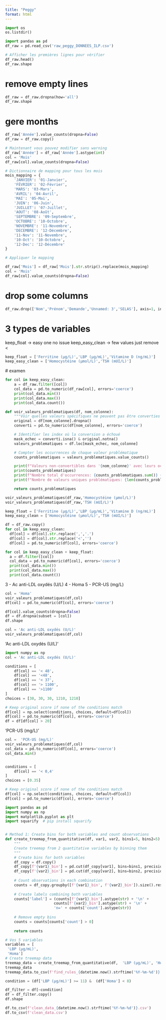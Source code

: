 ```yaml
---
title: "Peggy"
format: html
---
```


```python
import os
os.listdir()
```

```python
import pandas as pd
df_raw = pd.read_csv('raw_peggy_DONNEES_ILP.csv')

# Afficher les premières lignes pour vérifier
df_raw.head()
df_raw.shape
```

# remove empty lines
```python
df_raw = df_raw.dropna(how='all')
df_raw.shape
```

# gere months
```python
df_raw['Année'].value_counts(dropna=False)
df_raw = df_raw.copy()

# Maintenant vous pouvez modifier sans warning
df_raw['Année'] = df_raw['Année'].astype(int)
col = 'Mois'
df_raw[col].value_counts(dropna=False)

# Dictionnaire de mapping pour tous les mois
mois_mapping = {
    'JANVIER': '01-Janvier',
    'FÉVRIER': '02-Février',
    'MARS': '03-Mars',
    'AVRIL': '04-Avril',
    'MAI': '05-Mai',
    'JUIN': '06-Juin',
    'JUILLET': '07-Juillet',
    'AOUT': '08-Août',
    'SEPTEMBRE': '09-Septembre',
    'OCTOBRE': '10-Octobre',
    'NOVEMBRE': '11-Novembre',
    'DECEMBRE': '12-Décembre',
    '11-Nov': '11-Novembre',
    '10-Oct': '10-Octobre',
    '12-Dec': '12-Décembre'
}

# Appliquer le mapping

df_raw['Mois'] = df_raw['Mois'].str.strip().replace(mois_mapping)
col = 'Mois'
df_raw[col].value_counts(dropna=False)
```


# drop some columns
```python
df_raw.drop(['Nom','Prénom','Demande','Unnamed: 3','SELAS'], axis=1, inplace=True)
```

# 3 types de variables
keep_float -> easy one no issue
keep_easy_clean -> few values just remove <
```python
keep_float = ['Ferritine (µg/L)','LBP (µg/mL)','Vitamine D (ng/mL)']
keep_easy_clean = ['Homocystéine (µmol/L)','TSH (mUI/L)']
```


 # examen 

```python

for col in keep_easy_clean:
    a = df_raw.filter([col])
    col_data = pd.to_numeric(df_raw[col], errors='coerce')
    print(col_data.min())
    print(col_data.max())
    print(col_data.count())
```
 



```python
def voir_valeurs_problematiques(df, nom_colonne):
    """Voir quelles valeurs spécifiques ne peuvent pas être converties avec leur nombre d'occurrences"""
    original = df[nom_colonne].dropna()
    converti = pd.to_numeric(df[nom_colonne], errors='coerce')

    # Identifier les index où la conversion a échoué
    mask_echec = converti.isna() & original.notna()
    valeurs_problematiques = df.loc[mask_echec, nom_colonne]

    # Compter les occurrences de chaque valeur problématique
    counts_problematiques = valeurs_problematiques.value_counts()

    print(f"Valeurs non-convertibles dans '{nom_colonne}' avec leurs occurrences:")
    print(counts_problematiques)
    print(f"Nombre total d'occurrences: {counts_problematiques.sum()} {valeurs_problematiques.unique()}")
    print(f"Nombre de valeurs uniques problématiques: {len(counts_problematiques)}")

    return counts_problematiques
```


```python
voir_valeurs_problematiques(df_raw,'Homocystéine (µmol/L)')
voir_valeurs_problematiques(df_raw,'TSH (mUI/L)')

```


```python
keep_float = ['Ferritine (µg/L)','LBP (µg/mL)','Vitamine D (ng/mL)']
keep_easy_clean = ['Homocystéine (µmol/L)','TSH (mUI/L)']

df = df_raw.copy()
for col in keep_easy_clean:
  df[col] = df[col].str.replace(',','.')
  df[col] = df[col].str.replace('<','')
  df[col] = pd.to_numeric(df[col], errors='coerce')

for col in keep_easy_clean + keep_float:
  a = df.filter([col])
  col_data = pd.to_numeric(df[col], errors='coerce')
  print(col_data.min())
  print(col_data.max())
  print(col_data.count())

```

3 - Ac anti-LDL oxydés (U/L)
4 - Homa
5 - PCR-US (mg/L)


```python
col = 'Homa'
voir_valeurs_problematiques(df,col)
df[col] = pd.to_numeric(df[col], errors='coerce')

df[col].value_counts(dropna=False)
df = df.dropna(subset = [col])
df.shape
```



```python
col = 'Ac anti-LDL oxydés (U/L)'
voir_valeurs_problematiques(df,col)

```

'Ac anti-LDL oxydés (U/L)'
```python
import numpy as np
col = 'Ac anti-LDL oxydés (U/L)'

conditions = [
    df[col] == '< 48',
    df[col] == '<48',
    df[col] == '< 37',
    df[col] == '> 1100',
    df[col] == '>1100'
]
choices = [30, 30, 30, 1210, 1210]

# Keep original score if none of the conditions match
df[col] = np.select(conditions, choices, default=df[col])
df[col] = pd.to_numeric(df[col], errors='coerce')
df = df[df[col] > 20]
```

'PCR-US (mg/L)'
```python
col =  'PCR-US (mg/L)'
voir_valeurs_problematiques(df,col)
col_data = pd.to_numeric(df[col], errors='coerce')
col_data.min()


conditions = [
    df[col] == '< 0,4'
]
choices = [0.35]

# Keep original score if none of the conditions match
df[col] = np.select(conditions, choices, default=df[col])
df[col] = pd.to_numeric(df[col], errors='coerce')


```


```python
import pandas as pd
import numpy as np
import matplotlib.pyplot as plt
import squarify  # pip install squarify


# Method 1: Create bins for both variables and count observations
def create_treemap_from_quantitative(df, var1, var2, bins1=5, bins2=5):
    """
    Create treemap from 2 quantitative variables by binning them
    """
    # Create bins for both variables
    df_copy = df.copy()
    df_copy[f'{var1}_bin'] = pd.cut(df_copy[var1], bins=bins1, precision=0)
    df_copy[f'{var2}_bin'] = pd.cut(df_copy[var2], bins=bins2, precision=0)
    
    # Count observations in each combination
    counts = df_copy.groupby([f'{var1}_bin', f'{var2}_bin']).size().reset_index(name='count')
    
    # Create labels combining both variables
    counts['label'] = (counts[f'{var1}_bin'].astype(str) + '\n' + 
                      counts[f'{var2}_bin'].astype(str) + '\n' + 
                      'n=' + counts['count'].astype(str))
    
    # Remove empty bins
    counts = counts[counts['count'] > 0]
    
    return counts
```

```python
# Vos 5 variables
variables = [
 'LBP (µg/mL)',
 'Homa']
# Create treemap data
treemap_data = create_treemap_from_quantitative(df,  'LBP (µg/mL)', 'Homa', bins1=15, bins2=15)
treemap_data
treemap_data.to_csv(f'find_rules_{datetime.now().strftime('%Y-%m-%d')}.csv')
```
```python


condition = (df['LBP (µg/mL)'] >= 11) &  (df['Homa'] < 8)

df_filter = df[~condition]
df = df_filter.copy()
df.shape
```


```python
df.to_csv(f'clean_data_{datetime.now().strftime('%Y-%m-%d')}.csv')
df.to_csv(f'clean_data.csv')

```